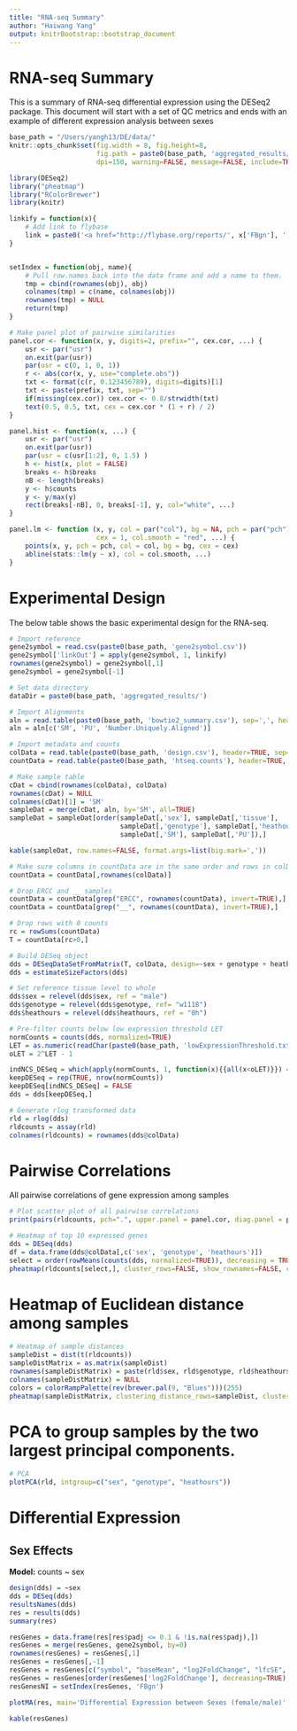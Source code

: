 ```yaml
---
title: "RNA-seq Summary"
author: "Haiwang Yang"
output: knitrBootstrap::bootstrap_document
---
```

# RNA-seq Summary
This is a summary of RNA-seq differential expression using the DESeq2 package.
This document will start with a set of QC metrics and ends with an example of different expression analysis between sexes

```r
base_path = "/Users/yangh13/DE/data/"
knitr::opts_chunk$set(fig.width = 8, fig.height=8,
                      fig.path = paste0(base_path, 'aggregated_results/'),
                      dpi=150, warning=FALSE, message=FALSE, include=TRUE, echo=FALSE)
```

```r
library(DESeq2)
library("pheatmap")
library("RColorBrewer")
library(knitr)
```

```r
linkify = function(x){
    # Add link to flybase
    link = paste0('<a href="http://flybase.org/reports/', x['FBgn'], '.html">','FlyBase', '</a>')
}


setIndex = function(obj, name){
    # Pull row.names back into the data frame and add a name to them.
    tmp = cbind(rownames(obj), obj)
    colnames(tmp) = c(name, colnames(obj))
    rownames(tmp) = NULL
    return(tmp)
}

# Make panel plot of pairwise similarities
panel.cor <- function(x, y, digits=2, prefix="", cex.cor, ...) {
    usr <- par("usr")
    on.exit(par(usr))
    par(usr = c(0, 1, 0, 1))
    r <- abs(cor(x, y, use="complete.obs"))
    txt <- format(c(r, 0.123456789), digits=digits)[1]
    txt <- paste(prefix, txt, sep="")
    if(missing(cex.cor)) cex.cor <- 0.8/strwidth(txt)
    text(0.5, 0.5, txt, cex = cex.cor * (1 + r) / 2)
}

panel.hist <- function(x, ...) {
    usr <- par("usr")
    on.exit(par(usr))
    par(usr = c(usr[1:2], 0, 1.5) )
    h <- hist(x, plot = FALSE)
    breaks <- h$breaks
    nB <- length(breaks)
    y <- h$counts
    y <- y/max(y)
    rect(breaks[-nB], 0, breaks[-1], y, col="white", ...)
}

panel.lm <- function (x, y, col = par("col"), bg = NA, pch = par("pch"),
                      cex = 1, col.smooth = "red", ...) {
    points(x, y, pch = pch, col = col, bg = bg, cex = cex)
    abline(stats::lm(y ~ x), col = col.smooth, ...)
}


```

# Experimental Design
The below table shows the basic experimental design for the RNA-seq.

```r
# Import reference
gene2symbol = read.csv(paste0(base_path, 'gene2symbol.csv'))
gene2symbol['linkOut'] = apply(gene2symbol, 1, linkify)
rownames(gene2symbol) = gene2symbol[,1]
gene2symbol = gene2symbol[-1]

# Set data directory
dataDir = paste0(base_path, 'aggregated_results/')

# Import Alignments
aln = read.table(paste0(base_path, 'bowtie2_summary.csv'), sep=',', header=TRUE)
aln = aln[c('SM', 'PU', 'Number.Uniquely.Aligned')]

# Import metadata and counts
colData = read.table(paste0(base_path, 'design.csv'), header=TRUE, sep=',', row.names='sample_id')
countData = read.table(paste0(base_path, 'htseq.counts'), header=TRUE, sep=',', row.names='FBgn')

# Make sample table
cDat = cbind(rownames(colData), colData)
rownames(cDat) = NULL
colnames(cDat)[1] = 'SM'
sampleDat = merge(cDat, aln, by='SM', all=TRUE)
sampleDat = sampleDat[order(sampleDat[,'sex'], sampleDat[,'tissue'],
                            sampleDat[,'genotype'], sampleDat[,'heathours'],
                            sampleDat[,'SM'], sampleDat[,'PU']),]

kable(sampleDat, row.names=FALSE, format.args=list(big.mark=','))
```

```r
# Make sure columns in countData are in the same order and rows in colData
countData = countData[,rownames(colData)]

# Drop ERCC and __ samples
countData = countData[grep("ERCC", rownames(countData), invert=TRUE),]
countData = countData[grep("__", rownames(countData), invert=TRUE),]

# Drop rows with 0 counts
rc = rowSums(countData)
T = countData[rc>0,]

# Build DESeq object
dds = DESeqDataSetFromMatrix(T, colData, design=~sex + genotype + heathours)
dds = estimateSizeFactors(dds)

# Set reference tissue level to whole
dds$sex = relevel(dds$sex, ref = "male")
dds$genotype = relevel(dds$genotype, ref= "w1118")
dds$heathours = relevel(dds$heathours, ref = "0h")

# Pre-filter counts below low expression threshold LET
normCounts = counts(dds, normalized=TRUE)
LET = as.numeric(readChar(paste0(base_path, 'lowExpressionThreshold.txt'), nchars=1e6))
oLET = 2^LET - 1

indNCS_DESeq = which(apply(normCounts, 1, function(x){{all(x<oLET)}}) == TRUE)
keepDESeq = rep(TRUE, nrow(normCounts))
keepDESeq[indNCS_DESeq] = FALSE
dds = dds[keepDESeq,]

# Generate rlog transformed data
rld = rlog(dds)
rldcounts = assay(rld)
colnames(rldcounts) = rownames(dds@colData)
```

# Pairwise Correlations
All pairwise correlations of gene expression among samples

```r
# Plot scatter plot of all pairwise correlations
print(pairs(rldcounts, pch=".", upper.panel = panel.cor, diag.panel = panel.hist, lower.panel = panel.lm))
```


```r
# Heatmap of top 10 expressed genes
dds = DESeq(dds)
df = data.frame(dds@colData[,c('sex', 'genotype', 'heathours')])
select = order(rowMeans(counts(dds, normalized=TRUE)), decreasing = TRUE)[1:20]
pheatmap(rldcounts[select,], cluster_rows=FALSE, show_rownames=FALSE, cluster_cols=FALSE, annotation_col=df )
```

# Heatmap of Euclidean distance among samples
```r
# Heatmap of sample distances
sampleDist = dist(t(rldcounts))
sampleDistMatrix = as.matrix(sampleDist)
rownames(sampleDistMatrix) = paste(rld$sex, rld$genotype, rld$heathours, sep='-')
colnames(sampleDistMatrix) = NULL
colors = colorRampPalette(rev(brewer.pal(9, "Blues")))(255)
pheatmap(sampleDistMatrix, clustering_distance_rows=sampleDist, clustering_distance_cols=sampleDist, col=colors)
```

# PCA to group samples by the two largest principal components. 

```r
# PCA 
plotPCA(rld, intgroup=c("sex", "genotype", "heathours"))
```

# Differential Expression
## Sex Effects
**Model:** counts ~ sex

```r
design(dds) = ~sex
dds = DESeq(dds)
resultsNames(dds)
res = results(dds)
summary(res)
```

```r
resGenes = data.frame(res[res$padj <= 0.1 & !is.na(res$padj),])
resGenes = merge(resGenes, gene2symbol, by=0)
rownames(resGenes) = resGenes[,1]
resGenes = resGenes[,-1]
resGenes = resGenes[c("symbol", "baseMean", "log2FoldChange", "lfcSE", "stat", "pvalue", "padj", "linkOut")]
resGenes = resGenes[order(resGenes['log2FoldChange'], decreasing=TRUE),]
resGenesNI = setIndex(resGenes, 'FBgn')
```

```r
plotMA(res, main='Differential Expression between Sexes (female/male)', ylim=c(-2,2))
```

```r
kable(resGenes)
```

